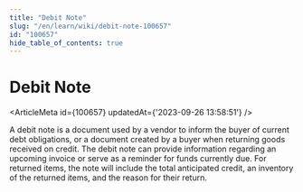 ```yaml
---
title: "Debit Note"
slug: "/en/learn/wiki/debit-note-100657"
id: "100657"
hide_table_of_contents: true
---
```



# Debit Note

<ArticleMeta id={100657} updatedAt={'2023-09-26 13:58:51'} />
<div className='border-solid border-b border-t-0 my-4 border-[var(--ifm-color-gray-300)]' />

A debit note is a document used by a vendor to inform the buyer of current debt obligations, or a document created by a buyer when returning goods received on credit. The debit note can provide information regarding an upcoming invoice or serve as a reminder for funds currently due. For returned items, the note will include the total anticipated credit, an inventory of the returned items, and the reason for their return.
